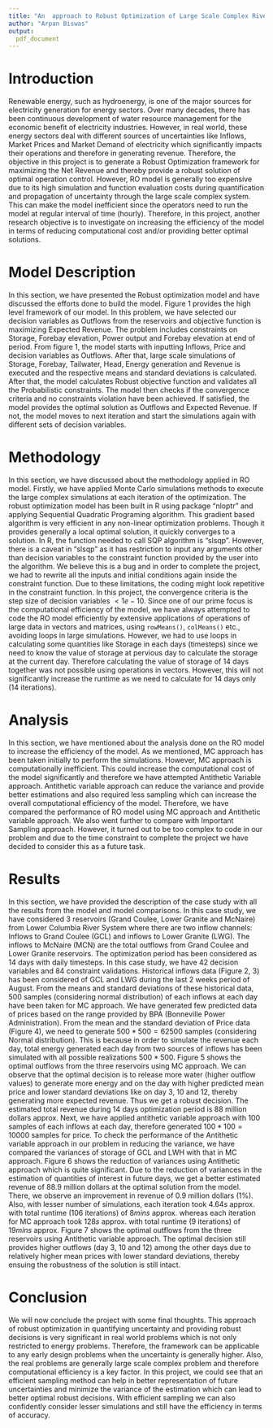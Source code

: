 ```yaml
---
title: "An  approach to Robust Optimization of Large Scale Complex River System"
author: "Arpan Biswas"
output:
  pdf_document
---
```


# Introduction 

Renewable energy, such as hydroenergy, is one of the major sources for electricity generation for energy sectors. Over many decades, there has been continuous development of water resource management for the economic benefit of electricity industries. However, in real world, these energy sectors deal with different sources of uncertainties like Inflows, Market Prices and Market Demand of electricity which significantly impacts their operations and therefore in generating revenue. Therefore, the objective in this project is to generate a Robust Optimization framework for maximizing the Net Revenue and thereby provide a robust solution of optimal operation control. However, RO model is generally too expensive due to its high simulation and function evaluation costs during quantification and propagation of uncertainty through the large scale complex system. This can make the model inefficient since the operators need to run the model at regular interval of time (hourly). Therefore, in this project, another research objective is to investigate on increasing the efficiency of the model in terms of reducing computational cost and/or providing better optimal solutions.

# Model Description

In this section, we have presented the Robust optimization model and have discussed the efforts done to build the model. Figure 1 provides the high level framework of our model. In this problem, we have selected our decision variables as Outflows from the reservoirs and objective function is maximizing Expected Revenue. The problem includes constraints on Storage, Forebay elevation, Power output and Forebay elevation at end of period. From figure 1, the model starts with inputting Inflows, Price and decision variables as Outflows. After that, large scale simulations of Storage, Forebay, Tailwater, Head, Energy generation and Revenue is executed and the respective means and standard deviations is calculated. After that, the model calculates Robust objective function and validates all the Probabilistic constraints. The model then checks if the convergence criteria and no constraints violation have been achieved. If satisfied, the model provides the optimal solution as Outflows and Expected Revenue. If not, the model moves to next iteration and start the simulations again with different sets of decision variables. 

# Methodology

In this section, we have discussed about the methodology applied in RO model. Firstly, we have applied Monte Carlo simulations methods to execute the large complex simulations at each iteration of the optimization. The robust optimization model has been built in R using package "nloptr" and applying Sequential Quadratic Programing algorithm. This gradient based algorithm is very efficient in any non-linear optimization problems. Though it provides generally a local optimal solution, it quickly converges to a solution. In R, the function needed to call SQP algorithm is "slsqp". However, there is a caveat in "slsqp" as it has restriction to input any arguments other than decision variables to the constraint function provided by the user into the algorithm. We believe this is a bug and in order to complete the project, we had to rewrite all the inputs and initial conditions again inside the constraint function. Due to these limitations, the coding might look repetitive in the constraint function. In this project, the convergence criteria is the step size of decision variables $< 1e-10$. Since one of our prime focus is the computational efficiency of the model, we have always attempted to code the RO model efficiently by extensive applications of operations of large data in vectors and matrices, using `rowMeans()`, `colMeans()` etc., avoiding loops in large simulations. However, we had to use loops in calculating some quantities like Storage in each days (timesteps) since we need to know the value of storage at pervious day to calculate the storage at the current day. Therefore calculating the value of storage of 14 days together was not possible using operations in vectors. However, this will not significantly increase the runtime as we need to calculate for 14 days only (14 iterations). 

# Analysis

In this section, we have mentioned about the analysis done on the RO model to increase the efficiency of the model. As we mentioned, MC approach has been taken initially to perform the simulations. However, MC approach is computationally inefficient. This could increase the computational cost of the model significantly and therefore we have attempted Antithetic Variable approach. Antithetic variable approach can reduce the variance and provide better estimations and also required less sampling which can increase the overall computational efficiency of the model. Therefore, we have compared the performance of RO model using MC approach and Antithetic variable approach. We also went further to compare with Important Sampling approach. However, it turned out to be too complex to code in our problem and due to the time constraint to complete the project we have decided to consider this as a future task.

# Results

In this section, we have provided the description of the case study with all the results from the model and model comparisons. In this case study, we have considered 3 reservoirs (Grand Coulee, Lower Granite and McNaire) from Lower Columbia River System where there are two inflow channels: Inflows to Grand Coulee (GCL) and inflows to Lower Granite (LWG). The inflows to McNaire (MCN) are the total outflows from Grand Coulee and Lower Granite reservoirs. The optimization period has been considered as 14 days with daily timesteps. In this case study, we have 42 decision variables and 84 constraint validations. Historical inflows data (Figure 2, 3) has been considered of GCL and LWG during the last 2 weeks period of August. From the means and standard deviations of these historical data, 500 samples (considering normal distribution) of each inflows at each day have been taken for MC approach. We have generated few predicted data of prices based on the range provided by BPA (Bonneville Power Administration). From the mean and the standard deviation of Price data (Figure 4), we need to generate $500*500 = 62500$ samples (considering Normal distribution). This is because in order to simulate the revenue each day, total energy generated each day from two sources of inflows has been simulated with all possible realizations $500*500$. Figure 5 shows the optimal outflows from the three reservoirs using MC approach. We can observe that the optimal decision is to release more water (higher outflow values) to generate more energy and on the day with higher predicted mean price and lower standard deviations like on day 3, 10 and 12, thereby generating more expected revenue. Thus we get a robust decision. The estimated total revenue during 14 days optimization period is 88 million dollars approx.  Next, we have applied antithetic variable approach with 100 samples of each inflows at each day, therefore generated $100*100 = 10000$ samples for price. To check the performance of the Antithetic variable approach in our problem in reducing the variance, we have compared the variances of storage of GCL and LWH with that in MC approach. Figure 6 shows the reduction of variances using Antithetic approach which is quite significant. Due to the reduction of variances in the estimation of quantities of interest in future days, we get a better estimated revenue of 88.9 million dollars at the optimal solution from the model. There, we observe an improvement in revenue of 0.9 million dollars (1%). Also, with lesser number of simulations, each iteration took $4.64s$ approx. with total runtime (106 iterations) of $8 mins$ approx. whereas each iteration for MC approach took $128s$ approx. with total runtime (9 iterations) of $19 mins$ approx. Figure 7 shows the optimal outflows from the three reservoirs using Antithetic variable approach. The optimal decision still provides higher outflows (day 3, 10 and 12) among the other days due to relatively higher mean prices with lower standard deviations, thereby ensuing the robustness of the solution is still intact.  

# Conclusion

We will now conclude the project with some final thoughts. This approach of robust optimization in quantifying uncertainty and providing robust decisions is very significant in real world problems which is not only restricted to energy problems. Therefore, the framework can be applicable to any early design problems when the uncertainty is generally higher. Also, the real problems are generally large scale complex problem and therefore computational efficiency is a key factor. In this project, we could see that an efficient sampling method can help in better representation of future uncertainties and minimize the variance of the estimation which can lead to better optimal robust decisions. With efficient sampling we can also confidently consider lesser simulations and still have the efficiency in terms of accuracy.
